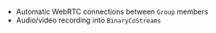- Automatic WebRTC connections between `Group` members
- Audio/video recording into `BinaryCoStreams`
